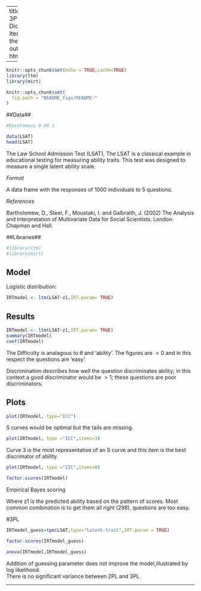 

---
title: "2PL and 3PL Dichotomous Item response theory models"
output: html_document
 
---

```r
knitr::opts_chunk$set(echo = TRUE,cache=TRUE)
library(ltm)
library(mirt)

```

```r
knitr::opts_chunk$set(
  fig.path = "README_figs/README-"
)
```

  
##Data##
```r
#Dicotomous 0 OR 1

data(LSAT)
head(LSAT)  
```  

The Law School Admission Test (LSAT),
The LSAT is a classical example in educational testing for measuring ability traits. This test was designed to measure a single latent ability scale.

*Format*  

A data frame with the responses of 1000 individuals to 5 questions.

*References*  

Bartholomew, D., Steel, F., Moustaki, I. and Galbraith, J. (2002) The Analysis and Interpretation of Multivariate Data for Social Scientists. London: Chapman and Hall.


##Libraries##

```r
#library(ltm)
#library(mirt)
```

## Model

Logistic distribution:

```r
IRTmodel <- ltm(LSAT~z1,IRT.param= TRUE)

```

## Results

```r
IRTmodel <- ltm(LSAT~z1,IRT.param= TRUE)
summary(IRTmodel)
coef(IRTmodel)
``` 
 
The Difficulty is analagous to $\theta$ and 'ability'.
The figures are $<0$ and in this respect the questions are 'easy'.

Discrimination describes how well the question discriminates ability; in this context a good discriminator would be $>1$; these questions are poor discriminators.    
  
## Plots 
```r
plot(IRTmodel, type="ICC")

```

S curves would be optimal but the tails are missing.   
  
  
  
  
```r
plot(IRTmodel, type ="ICC",items=3)
```
  
Curve 3 is the most representative of an S curve and this item is the best discrimator of ability.    
  
    
```r
plot(IRTmodel, type ="IIC",items=0)      
```     
 
   
```r
factor.scores(IRTmodel)
```
  
  
Empirical Bayes scoring  

Where z1 is the predicted ability based on the pattern of scores.
Most common combination is to get them all right (298), questions are too easy.  
  
  
#3PL 

```r
IRTmodel_guess=tpm(LSAT,type="latent.trait",IRT.param = TRUE)
```  
  
    
    
  
```r
factor.scores(IRTmodel_guess)
```  

```r
anova(IRTmodel,IRTmodel_guess)  

```
  
Addition of guessing parameter does not improve the model,illustrated by log likelihood.  
There is no significant variance between 2PL and 3PL.
  
  
  
******
  
  
  
  